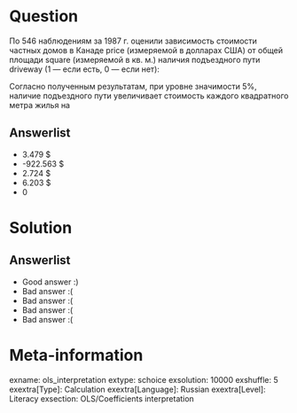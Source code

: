 Question
========
По 546 наблюдениям за 1987 г. оценили зависимость стоимости частных домов в Канаде price (измеряемой в долларах США) от общей площади square (измеряемой в кв. м.) наличия подъездного пути driveway  (1 — если есть, 0 — если нет):

\begin{tabular}{lrrrr}
\toprule
переменная & коэффициент & ст. ошибка & $t$-статистика & $P$-значение \\
\midrule
square & 2.724 & 2.15 & 1.27 & 0.206 \\
driveway & -922.563 & 8602.312 & -0.11 & 0.915 \\
square*driveway & 3.479 & 1.43 & 2.42 & 0.016 \\
$const$ & 38731.07 & 8156.39 & 4.75 & 0.000 \\
\bottomrule
\end{tabular}



Согласно полученным результатам, при уровне значимости 5\%, наличие подъездного пути увеличивает стоимость каждого квадратного метра жилья на



Answerlist
----------
*  3.479 \$
*  -922.563 \$
*  2.724 \$
*  6.203 \$
*  0

Solution
========

Answerlist
----------
*  Good answer :)
*  Bad answer :(
*  Bad answer :(
*  Bad answer :(
*  Bad answer :(

Meta-information
================
exname: ols_interpretation
extype: schoice
exsolution: 10000
exshuffle: 5
exextra[Type]: Calculation
exextra[Language]: Russian
exextra[Level]: Literacy
exsection: OLS/Coefficients interpretation
